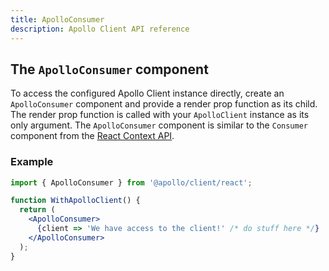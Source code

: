 ```yaml
---
title: ApolloConsumer
description: Apollo Client API reference
---
```


## The `ApolloConsumer` component

To access the configured Apollo Client instance directly, create an `ApolloConsumer` component and provide a render prop function as its child. The render prop function is called with your `ApolloClient` instance as its only argument. The `ApolloConsumer` component is similar to the `Consumer` component from the [React Context API](https://react.dev/reference/react/useContext).

### Example

```jsx
import { ApolloConsumer } from '@apollo/client/react';

function WithApolloClient() {
  return (
    <ApolloConsumer>
      {client => 'We have access to the client!' /* do stuff here */}
    </ApolloConsumer>
  );
}
```
